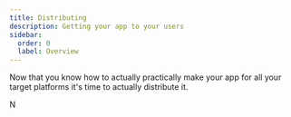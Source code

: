 ```yaml
---
title: Distributing
description: Getting your app to your users
sidebar:
  order: 0
  label: Overview
---
```



<SimonSays title="Getting your app to your users">
Now that you know how to actually practically make your app for all your target platforms it's time to actually distribute it.

N
</SimonSays>


<OverviewCards folder="distributing" />
